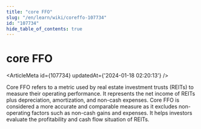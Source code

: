 ```yaml
---
title: "core FFO"
slug: "/en/learn/wiki/coreffo-107734"
id: "107734"
hide_table_of_contents: true
---
```



# core FFO

<ArticleMeta id={107734} updatedAt={'2024-01-18 02:20:13'} />
<div className='border-solid border-b border-t-0 my-4 border-[var(--ifm-color-gray-300)]' />

Core FFO refers to a metric used by real estate investment trusts (REITs) to measure their operating performance. It represents the net income of REITs plus depreciation, amortization, and non-cash expenses. Core FFO is considered a more accurate and comparable measure as it excludes non-operating factors such as non-cash gains and expenses. It helps investors evaluate the profitability and cash flow situation of REITs.
